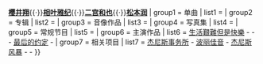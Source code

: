 {{Navbox Musical artist
| name   = 嵐
| state  = collapsed
| title  = [[岚]]
| background  = group_or_band
| above  = '''现任成员'''：{{Colorlabel|blue}}'''[[大野智]]'''{{·}}{{Colorlabel|red}}'''[[樱井翔]]'''{{·}}{{Colorlabel|green}}'''[[相叶雅纪]]'''{{·}}{{Colorlabel|yellow}}'''[[二宫和也]]'''{{·}}{{Colorlabel|purple}}'''[[松本润]]'''
| group1 = 单曲
|  list1 = {{Single of Arashi}}
| group2 = 专辑
| list2 = {{Navbox Musical artist|child
|  group1 = 录音室专辑
|  list1 = 1.[[ARASHI No.1～岚呼唤暴风雨～]] - 2.[[HERE WE GO!]] - 3.[[How's it going?]] - 4.[[就趁现在]] - 5.[[One (嵐)|One]] - 6.[[ARASHIC]] - 7.[[Time (嵐)|Time]] - 8.[[Dream "A" live]] - 9.[[我眼中的风景]] - 10.[[Beautiful World (嵐專輯)|Beautiful World]] - 11.[[Popcorn]] - 12.[[LOVE (嵐)|LOVE]] - 13.[[THE DIGITALIAN]] - 14.[[Japonism]] - 15.[[Are You Happy?]] - 16.[[「untitled」]] - 17.[[This is 嵐]]
| group2 = 精选辑
|  list2 = 1.[[岚 Single Collection 1999-2001]] - 2.[[5×5 THE BEST SELECTION OF 2002←2004]] - 3.[[All the BEST! 1999-2009]] - 4.{{Link-ja|裏岚狂热|ウラ嵐マニア}} - 5.[[5×20 All the BEST!! 1999-2019]] - 6.{{lj|ウラ嵐BEST|裏嵐BEST}}
}}
| group3 = 音像作品
| list3 = {{Navbox Musical artist|child
|  group1 = 演唱会实况
|  list1 = 1.{{Link-ja|Suppin 岚|スッピンアラシ}} - 2.{{Link-ja|ALL or NOTHING|ALL or NOTHING}} - 3.{{Link-ja|How's it going? SUMMER CONCERT 2003|How's it going? SUMMER CONCERT 2003}} - 4.{{Link-ja|2004 岚！就趁现在 演唱会|2004 嵐!いざッ、Now Tour!!}} - 5.{{Link-ja|ARASHI AROUND ASIA Thailand-Taiwan-Korea|ARASHI AROUND ASIA Thailand-Taiwan-Korea}} - 6.{{Link-ja|ARASHI AROUND ASIA+ in DOME|ARASHI AROUND ASIA+ in DOME}} - 7.[[2007夏日巡回演唱会最终场Time -言语的力量-]] - 8.[[ARASHI AROUND ASIA 2008 in Tokyo]] - 9.{{Link-ja|ARASHI Anniversary Tour 5×10|ARASHI Anniversary Tour 5×10}} - 10.{{Link-ja|ARASHI 10-11 TOUR "SCENE"～你和我眼中的风景～STADIUM|ARASHI 10-11 TOUR "Scene"〜君と僕の見ている風景〜}} - 11.{{Link-ja|ARASHI 10-11 TOUR "SCENE"～你和我眼中的风景～DOME+|ARASHI 10-11 TOUR "Scene"〜君と僕の見ている風景〜}} - 12.{{Link-ja|ARASHI LIVE TOUR Beautiful World|ARASHI LIVE TOUR Beautiful World}} - 13.{{Link-ja|ARASHI AraFes NATIONAL STADIUM 2012|ARASHI アラフェス NATIONAL STADIUM 2012}} - 14.{{Link-ja|ARASHI LIVE TOUR Popcorn|ARASHI LIVE TOUR Popcorn}} - 15.{{Link-ja|ARASHI AraFes NATIONAL STADIUM 2013|ARASHI アラフェス'13 NATIONAL STADIUM 2013}} - 16.{{Link-ja|ARASHI Live Tour 2013 “LOVE”|ARASHI Live Tour 2013 “LOVE”}} - 17.{{Link-ja|ARASHI BLAST in Hawaii|ARASHI BLAST in Hawaii}} - 18.{{Link-ja|ARASHI LIVE TOUR 2014 THE DIGITALIAN|ARASHI LIVE TOUR 2014 THE DIGITALIAN}} - 19.{{Link-ja|ARASHI BLAST in Miyagi|ARASHI BLAST in Miyagi}} - 20.{{Link-ja|ARASHI LIVE TOUR 2015 Japonism|ARASHI LIVE TOUR 2015 Japonism}} - 21.{{lj|ARASHI LIVE TOUR 2016-2017 Are You Happy? }} - 22.{{lj|ARASHI LIVE TOUR 2017-2018 「untitled」}} - 23.{{lj|ARASHI Anniversary Tour 5×20}} - 24.{{lj|アラフェス2020 at 国立競技場}} - 25.{{lj|This is 嵐 LIVE 2020.12.31}}
|  group2 = MV精选集
|  list2 = 1.[[5×10 1999-2009 音乐录影带完全精选!]] - 2.{{lj|5×20 All the BEST!! CLIPS 1999-2019}}
}}
| group4 = 写真集
|  list4 = {{Link-ja|ARASHI IS ALIVE!|ARASHI IS ALIVE!}}
| group5 = 常规节目
|  list5 = {{Navbox Musical artist|child
| group6 = 岚
|  list6 = {{Link-ja|V之岚|Vの嵐}} - {{Link-ja|Yattaru J|やったるJ}} - {{Link-ja|岚之V1|嵐のV1}} - {{Link-ja|music-enta|music-enta}} - {{Link-ja|小鬼帝国2000！|ガキバラ帝国2000!}} - {{Link-ja|USO!?JAPAN|USO!?ジャパン}} - {{Link-ja|午夜的岚|真夜中の嵐}} - {{Link-ja|C之岚！|Cの嵐!}} - {{Link-ja|现场岚 LIVESTORM|なまあらし LIVESTORM}} - {{Link-ja|D之岚！|Dの嵐!}} - {{Link-ja|探险！人造人～大脑与身体的神秘～|探検! ホムンクルス ～脳と体のミステリー～}} - {{Link-ja|岚之技|嵐の技ありッ!}} - {{Link-ja|香草气氛|バニラ気分!}} - {{Link-ja|慌张岚|まごまご嵐}} - {{Link-ja|G之岚！|Gの嵐!}} - {{Link-ja|岚的作业君|嵐の宿題くん}} - {{Link-ja|GRA (日本综艺节目)|GRA (テレビ番組)|GRA}} - [[岚的大秘密]] - [[VS岚]] - [[交给岚吧]]
| group7 = 大野
|  list7 = {{Link-ja|MORNING STEPS|MORNING STEPS|ARASHI DISCOVERY}}
| group8 = 樱井
|  list8 = {{櫻井翔}}
| group9 = 相叶
|  list9 = {{相葉雅紀}}
| group10 = 二宫
|  list10 = {{二宮和也}}
| group11 = 松本
|  list11 = {{Link-ja|大家的电视|ミンナのテレビ}} - {{Link-ja|Utawara HOT热门歌曲10|歌笑HOTヒット10}} - {{Link-ja|Utawara|ウタワラ}} - {{Link-ja|世界唯一的ShowTime～出场费由你来决定～|世界1のSHOWタイム〜ギャラを決めるのはアナタ〜}} - [[隔壁的阿力]]
}}
| group6 = 主演作品
|  list6 = [[PIKA☆NCHI_生活艱難但是快樂|生活艱難但是快樂]] - {{Link-ja|生活艰难所以快乐|ピカ☆☆ンチ LIFE IS HARDだからHAPPY}} - {{Link-ja|黄色的眼泪|黄色い涙}} - [[最后的约定]] - {{Link-ja|生活艰难也许快乐|ピカ☆★☆ンチ LIFE IS HARD たぶんHAPPY}}
| group7 = 相关项目
|  list7 = [[杰尼斯事务所]] - [[波丽佳音]] - [[杰尼斯风暴]] - {{Link-ja|Sketch (嵐)|スケッチ (嵐の曲)|Sketch}} - {{Link-ja|故乡(嵐)|ふるさと (嵐の曲)|故乡}}
}}
<noinclude>
[[Category:岚相关模板| ]]
</noinclude>